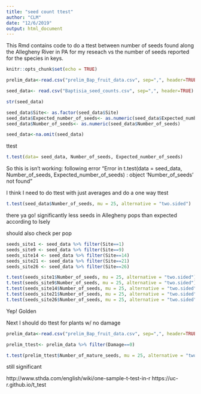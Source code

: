 ```yaml
---
title: "seed count ttest"
author: "CLM"
date: "12/6/2019"
output: html_document
---
```


This Rmd contains code to do a ttest between number of seeds found along the Allegheny River in PA for my reseach vs the number of seeds reported for the species in keys. 

```r
knitr::opts_chunk$set(echo = TRUE)
```

```r
prelim_data<-read.csv("prelim_Bap_fruit_data.csv", sep=",", header=TRUE)
```

```r
seed_data<- read.csv("Baptisia_seed_counts.csv", sep=",", header=TRUE)
```

```r
str(seed_data)
```
```r
seed_data$Site<- as.factor(seed_data$Site)
seed_data$Expected_number_of_seeds<- as.numeric(seed_data$Expected_number_of_seeds)
seed_data$Number_of_seeds<- as.numeric(seed_data$Number_of_seeds)
```

```r
seed_data<-na.omit(seed_data)
```

ttest
```r
t.test(data= seed_data, Number_of_seeds, Expected_number_of_seeds)
```
So this is isn't working: following error "Error in t.test(data = seed_data, Number_of_seeds, Expected_number_of_seeds) : 
  object 'Number_of_seeds' not found"
  
  
I think I need to do ttest with just averages and do a one way ttest


```r
t.test(seed_data$Number_of_seeds, mu = 25, alternative = "two.sided")
```


there ya go! significantly less seeds in Allegheny pops than expected according to Isely

should also check per pop 
```r
seeds_site1 <- seed_data %>% filter(Site==1) 
seeds_site9 <- seed_data %>% filter(Site==9) 
seeds_site14 <- seed_data %>% filter(Site==14) 
seeds_site21 <- seed_data %>% filter(Site==21) 
seeds_site26 <- seed_data %>% filter(Site==26) 
```


```r
t.test(seeds_site1$Number_of_seeds, mu = 25, alternative = "two.sided")
t.test(seeds_site9$Number_of_seeds, mu = 25, alternative = "two.sided")
t.test(seeds_site14$Number_of_seeds, mu = 25, alternative = "two.sided")
t.test(seeds_site21$Number_of_seeds, mu = 25, alternative = "two.sided")
t.test(seeds_site26$Number_of_seeds, mu = 25, alternative = "two.sided")
```

Yep! Golden

Next I should do ttest for plants w/ no damage

```r
prelim_data<-read.csv("prelim_Bap_fruit_data.csv", sep=",", header=TRUE)
```
```r
prelim_ttest<- prelim_data %>% filter(Damage==0)
```

```r
t.test(prelim_ttest$Number_of_mature_seeds, mu = 25, alternative = "two.sided")
```
still significant




http://www.sthda.com/english/wiki/one-sample-t-test-in-r
https://uc-r.github.io/t_test

